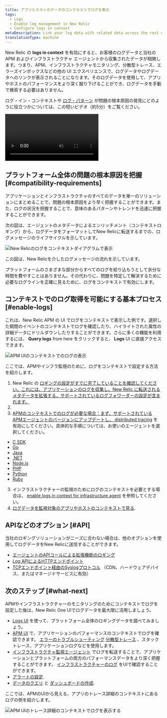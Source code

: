 ```yaml
---
title: アプリとホストのデータのコンテキストでログを表示
tags:
  - Logs
  - Enable log management in New Relic
  - Configure logs in context
metaDescription: Link your log data with related data across the rest of the New Relic platform by configuring logs in context.
translationType: machine
---
```





New Relic の **logs in context** を有効にすると、お客様のログデータと当社の APM およびインフラストラクチャ エージェントから収集されたデータが相関します。つまり、APM、インフラストラクチャモニタリング、分散型トレース、エラーズインボックスなどの他の UI エクスペリエンスで、ログデータやログデータへのリンクが表示されることになります。そのログデータを使用して、アプリやホストのパフォーマンスをより深く掘り下げることができ、ログデータを手動で検索する必要はありません。

ログ・イン・コンテキストや [ログ・パターン](/docs/logs/ui-data/find-unusual-logs-log-patterns) が問題の根本原因の発見にどのように役立つかについては、この短いビデオ（約5分）をご覧ください。

<Video
  id="awCeXQZs2YE"
  type="youtube"
/>

## プラットフォーム全体の問題の根本原因を把握 [#compatibility-requirements]

アプリケーションとインフラストラクチャのすべてのデータを単一のソリューションにまとめることで、問題の根本原因をより早く把握することができます。また、ログの状況を把握することで、意味のあるパターンやトレンドを迅速に把握することができます。

次の図は、エージェントのメタデータによるエンリッチメント（コンテキストロギング）から、ログデータをフォーマットしてNew Relicに転送するまでの、ログメッセージのライフサイクルを示しています。

<img
  src={newRelicLogsInContextDiagram}
  title="new-relic-logs-in-context-diagram.png"
  alt="New Relicのログをコンテキストダイアグラムで表示"
/>

<figcaption>
  この図は、New Relicを介したログメッセージの流れを示しています。
</figcaption>

プラットフォームのさまざまな部分からすべてのログを絞り込もうとして余分な時間を費やすことはありません。その代わりに、問題を特定して解決するために必要なログラインを正確に見るために、ログをコンテキストで有効にします。

## コンテキストでのログ取得を可能にする基本プロセス [#enable-logs]

これは、New Relic APM の UI でログをコンテキストで表示した例です。選択した期間のイベントのコンテキストでログを確認したり、ハイライトされた属性の詳細データにドリルダウンしたりすることができます。さらに多くの機能を利用するには、 **Query logs** from here をクリックすると、 **Logs** UI に直接アクセスできます。

<img
  src={demotronLogs123021}
  title="APM UIのコンテキストでのログの表示"
  alt="APM UIのコンテキストでのログの表示"
/>

ここでは、APMやインフラ監視のために、ログをコンテキストで設定する方法を紹介します。

1. New Relic の [ロギングの設定がすでに完了していることを確認してください。これには、アプリケーションのログを収集し、New Relic に転送されるメタデータを拡張する、サポートされているログフォワーダーの設定が含まれます。](/docs/logs/enable-log-management-new-relic/enable-log-monitoring-new-relic/enable-log-management-new-relic)
2. [](/docs/logs/enable-log-management-new-relic/enable-log-monitoring-new-relic/enable-log-management-new-relic)
3. [APMのコンテキストでのログが必要な場合：まず、サポートされているAPMエージェントのバージョンにアップデートし、 ](/docs/logs/enable-log-management-new-relic/enable-log-monitoring-new-relic/enable-log-management-new-relic)[distributed tracing](/docs/distributed-tracing/concepts/introduction-distributed-tracing) を有効にしてください。具体的な手順については、お使いのエージェントを選択してください。

* [C SDK](/docs/logs/enable-log-management-new-relic/configure-logs-context/c-sdk-configure-logs-context)
* [Go](/docs/logs/enable-log-management-new-relic/configure-logs-context/configure-logs-context-go/)
* [Java](/docs/logs/enable-log-management-new-relic/configure-logs-context/java-configure-logs-context-all/)
* [.NET](/docs/logs/enable-log-management-new-relic/configure-logs-context/net-configure-logs-context-all/)
* [Node.js](/docs/logs/enable-log-management-new-relic/configure-logs-context/configure-logs-context-nodejs/)
* [PHP](/docs/logs/enable-log-management-new-relic/configure-logs-context/configure-logs-context-php/)
* [Python](/docs/logs/enable-log-management-new-relic/configure-logs-context/configure-logs-context-python/)
* [Ruby](/docs/logs/enable-log-management-new-relic/configure-logs-context/configure-logs-context-ruby/)

3. インフラストラクチャーの監視のためにログのコンテキストを必要とする場合は、 [enable logs in context for infrastructure agent](/docs/logs/enable-log-management-new-relic/enable-log-monitoring-new-relic/forward-your-logs-using-infrastructure-agent) を参照してください。
4. [ログデータを監視対象のアプリやホストのコンテキストで見る](#what-next).

## APIなどのオプション [#API]

当社のロギングソリューションがニーズに合わない場合は、他のオプションを使用してログデータをNew Relicに送信することができます。

* [エージェントのAPIコールによる拡張機能のロギング](/docs/logs/new-relic-logs/apm-integration/apm-agent-apis-manual-logs-context-instrumentation)
* [Log APIによるHTTPエンドポイント](/docs/logs/log-management/log-api/introduction-log-api/)
* [TCPエンドポイント経由のSyslogプロトコル](/docs/logs/log-management/log-api/use-tcp-endpoint-forward-logs-new-relic/) （CDN、ハードウェアデバイス、またはマネージドサービスに有効）

## 次のステップ [#what-next]

APMやインフラストラクチャーのモニタリングのためにコンテキストでログを設定した後は、New Relic One UIでログデータを最大限に活用しましょう。

* [Logs UI](/docs/logs/log-management/ui-data/use-logs-ui) を使って、プラットフォーム全体のロギングデータを調べてみましょう。
* [APM UI](/docs/logs/log-management/ui-data/use-logs-ui/#links) で、アプリケーションのパフォーマンスのコンテキストでログを確認できます。 [エラーのトラブルシューティング](/docs/apm/apm-ui-pages/error-analytics/errors-page-find-fix-verify-problems/) [分散型トレース](/docs/apm/distributed-tracing/ui-data/understand-use-distributed-tracing-data) 、スタックトレース、アプリケーションログなどを使用します。
* [インフラストラクチャ監視エージェント](/docs/logs/enable-log-management-new-relic/enable-log-monitoring-new-relic/forward-your-logs-using-infrastructure-agent/) でログを転送することで、アプリケーションとプラットフォームの両方のパフォーマンスデータをより深く把握することができます。 [インフラストラクチャーのログ](/docs/logs/log-management/ui-data/use-logs-ui/#links) をUIで確認することができます。
* [アラートの設定](/docs/alerts-applied-intelligence/new-relic-alerts/alert-conditions/create-alert-conditions/).
* [データのクエリ](/docs/query-your-data/explore-query-data/get-started/introduction-querying-new-relic-data/) と [ダッシュボードの作成](/docs/query-your-data/explore-query-data/dashboards/introduction-dashboards/).

ここでは、APMのUIから見える、アプリのトレース詳細のコンテキストにあるログの例を紹介します。

<img
  src={logsInContextTraces}
  title="APM UIでのトレース詳細のためのコンテキストでのログ"
  alt="APM UIのトレース詳細のコンテキストでログを表示する"
/>
